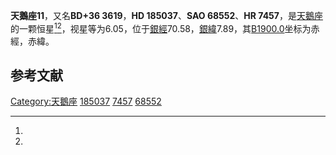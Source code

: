 {{Starbox begin
| name = 天鵝座11
}}
{{Starbox observe
| epoch = [[J2000.0|J2000.0]]
| constell = [[天鵝座|天鵝座]]<ref name=SIMBAD>{{cite web
 | url=http://simbad.u-strasbg.fr/simbad/sim-id?Ident=HR+7457
 | title=Pulsating variable Star
 | publisher=Centre de Données astronomiques de Strasbourg
 | work=SIMBAD
 | accessdate=2012-07-13
 | archive-date=2019-06-05
 | archive-url=https://web.archive.org/web/20190605063536/http://simbad.u-strasbg.fr/simbad/sim-id?Ident=HR+7457
 | dead-url=no
 }}</ref><ref name=DATA>{{cite web
 | url=http://vizier.u-strasbg.fr/viz-bin/VizieR-5?-out.add=.&-source=5050&-corr=PK=HR&-out.max=9999&HR=7457
 | title=VizieR Detailed Page
 | accessdate=2012-07-13
 | archive-date=2016-03-04
 | archive-url=https://web.archive.org/web/20160304204759/http://vizier.u-strasbg.fr/viz-bin/VizieR-5?-out.add=.&-source=5050&-corr=PK=HR&-out.max=9999&HR=7457
 | dead-url=no
 }}</ref>
| 星官 = 
| ra = {{RA|19|35|48.3}}<ref name=SIMBAD /><ref name=DATA />
| dec = {{DEC|+36|56|40}}<ref name=SIMBAD /><ref name=DATA />
| appmag_v = 6.05<ref name=SIMBAD /><ref name=DATA />
}}
{{Starbox character
| class = B8Vne<ref name=SIMBAD /><ref name=DATA />
| b-v = -0.11<ref name=SIMBAD /><ref name=DATA />
| u-b = -0.37<ref name=SIMBAD /><ref name=DATA />
| r-i = <ref name=SIMBAD /><ref name=DATA />
| variable = 
}}
{{Starbox astrometry
| radial_v = -0.37
| prop_mo_ra = -15
| parallax = 
| p_error = 
}}
{{Starbox catalog
| names =BD+36 3619，[[SAO星表|SAO]] 68552，[[HD星表|HD]] 185037，[[HR星表|HR]] 7457}}
{{Starbox reference |Simbad=HR+7457}}
{{Starbox end}}

'''天鵝座11'''，又名'''BD+36 3619'''，'''HD 185037'''、'''SAO 68552'''、'''HR 7457'''，是[[天鵝座|天鵝座]]的一颗恒星<ref name=SIMBAD /><ref name=DATA />，视星等为6.05，位于[[銀道座標系|銀經]]70.58，[[銀道座標系|銀緯]]7.89，其[[B1900.0|B1900.0]]坐标为赤經{{RA|19|32|12.6}}，赤緯{{DEC|+36|7.89|21}}。

== 参考文献 ==
{{reflist}}

{{star-stub}}

{{天鵝座恒星}}
{{星官|辇道|5|9}}
[[Category:天鵝座|Category:天鵝座]]
[[Category:HD和HDE天體|185037]]
[[Category:HR天體|7457]]
[[Category:SAO天體|68552]]